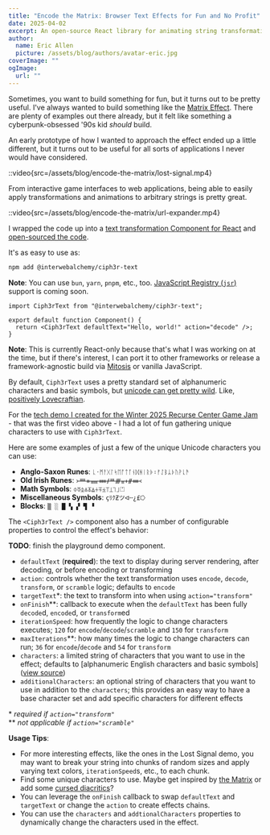 ```yaml
---
title: "Encode the Matrix: Browser Text Effects for Fun and No Profit"
date: 2025-04-02
excerpt: An open-source React library for animating string transformations.
author:
  name: Eric Allen
  picture: /assets/blog/authors/avatar-eric.jpg
coverImage: ""
ogImage:
  url: ""
---
```


Sometimes, you want to build something for fun, but it turns out to be pretty useful. I've always wanted to build something like the [Matrix Effect](https://beforesandafters.com/2019/03/27/secrets-of-the-matrix-code/). There are plenty of examples out there already, but it felt like something a cyberpunk-obsessed '90s kid _should_ build.

<Ciph3rTextDemo />

An early prototype of how I wanted to approach the effect ended up a little different, but it turns out to be useful for all sorts of applications I never would have considered.

::video{src=/assets/blog/encode-the-matrix/lost-signal.mp4}

From interactive game interfaces to web applications, being able to easily apply transformations and animations to arbitrary strings is pretty great.

::video{src=/assets/blog/encode-the-matrix/url-expander.mp4}

I wrapped the code up into a [text transformation Component for React](https://www.npmjs.com/package/@interwebalchemy/ciph3r-text) and [open-sourced the code](https://github.com/InterwebAlchemy/ciph3r-text).

It's as easy to use as:

```bash
npm add @interwebalchemy/ciph3r-text
```

**Note**: You can use `bun`, `yarn`, `pnpm`, etc., too. [JavaScript Registry (`jsr`)](https://jsr.io/) support is coming soon.

```tsx
import Ciph3rText from "@interwebalchemy/ciph3r-text";

export default function Component() {
  return <Ciph3rText defaultText="Hello, world!" action="decode" />;
}
```

**Note**: This is currently React-only because that's what I was working on at the time, but if there's interest, I can port it to other frameworks or release a framework-agnostic build via [Mitosis](https://mitosis.builder.io/) or vanilla JavaScript.

By default, `Ciph3rText` uses a pretty standard set of alphanumeric characters and basic symbols, but [unicode can get pretty wild](<[https://fontgenerator.cool/](https://kermitproject.org/utf8.html)>). Like, [positively Lovecraftian](https://en.wikipedia.org/wiki/Zalgo_text).

For the [tech demo I created for the Winter 2025 Recurse Center Game Jam](https://github.com/DVDAGames/lost-signal/) - that was the first video above - I had a lot of fun gathering unique characters to use with `Ciph3rText`.

Here are some examples of just a few of the unique Unicode characters you can use:

- **Anglo-Saxon Runes**: `ᚳ᛫ᛗᚨᚷᛚᛋᛖᚩᛏᚪᚾᛞᚻᛁᚱᚧ᛬ᚠᛇᛒᛦᚦᚢᚹᚳᚫ`
- **Old Irish Runes**: `᚛ᚉᚑᚅᚔᚋᚈᚍᚂᚐᚌᚓ᚜`
- **Math Symbols**: `⏀⏁⏂⏃⏄⏅⏆⏇⏈⏉⏊⏋⏌⏍`
- **Miscellaneous Symbols**: `çﾘｸƵツᐊ╌¿£⭔`
- **Blocks**: `▒ ░ █ ▚ ▞ ▜ ▝`

The `<Ciph3rText />` component also has a number of configurable properties to control the effect's behavior:

<Ciph3rTextPlayground defaultText="Enter the Matrix" action="decode" />

**TODO**: finish the playground demo component.

- `defaultText` (**required**): the text to display during server rendering, after decoding, or before encoding or transforming
- `action`: controls whether the text transformation uses `encode`, `decode`, `transform`, or `scramble` logic; defaults to `encode`
- `targetText`\*: the text to transform into when using `action="transform"`
- `onFinish`\*\*: callback to execute when the `defaultText` has been fully `decode`d, `encode`d, or `transform`ed
- `iterationSpeed`: how frequently the logic to change characters executes; `120` for `encode`/`decode`/`scramble` and `150` for `transform`
- `maxIterations`\*\*: how many times the logic to change characters can run; `36` for `encode`/`decode` and `54` for `transform`
- `characters`: a limited string of characters that you want to use in the effect; defaults to [alphanumeric English characters and basic symbols]([view source](https://github.com/InterwebAlchemy/ciph3r-text/blob/main/src/Ciph3rText/constants.ts#L2))
- `additionalCharacters`: an optional string of characters that you want to use in addition to the `characters`; this provides an easy way to have a base character set and add specific characters for different effects

\* _required if `action="transform"`_<br />
\*\* _not applicable if `action="scramble"`_

**Usage Tips**:

- For more interesting effects, like the ones in the Lost Signal demo, you may want to break your string into chunks of random sizes and apply varying text colors, `iterationSpeed`s, etc., to each chunk.
- Find some unique characters to use. Maybe get inspired by [the Matrix](https://scifi.stackexchange.com/a/182823/217400) or add some [cursed diacritics](https://lingojam.com/CursedText)?
- You can leverage the `onFinish` callback to swap `defaultText` and `targetText` or change the `action` to create effects chains.
- You can use the `characters` and `addtionalCharacters` properties to dynamically change the characters used in the effect.
